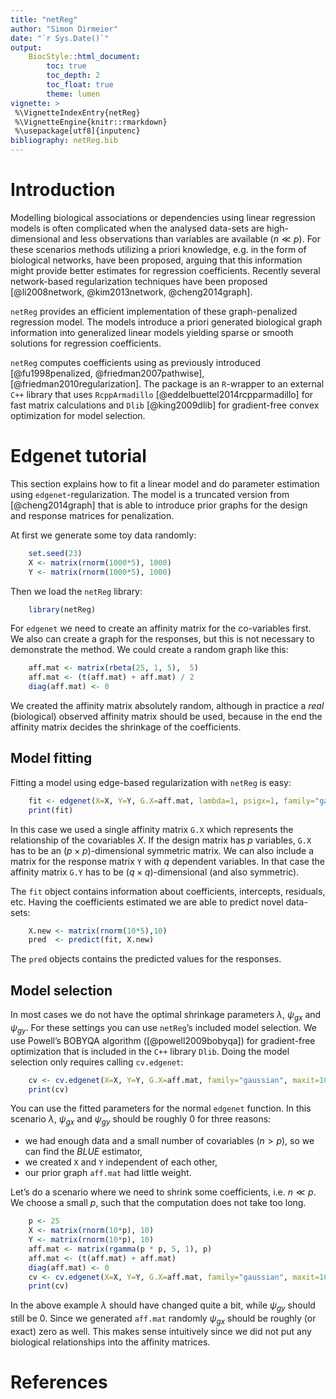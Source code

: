 ```yaml
---
title: "netReg"
author: "Simon Dirmeier"
date: "`r Sys.Date()`"
output: 
    BiocStyle::html_document:
        toc: true
        toc_depth: 2
        toc_float: true
        theme: lumen
vignette: >
 %\VignetteIndexEntry{netReg}
 %\VignetteEngine{knitr::rmarkdown}
 %\usepackage[utf8]{inputenc}
bibliography: netReg.bib
---
```


# Introduction

Modelling biological associations or dependencies using linear regression 
models is often complicated when the analysed data-sets are high-dimensional 
and less observations than variables are available ($n \ll p$). 
For these scenarios methods utilizing a priori knowledge, e.g. in the form of 
biological networks, have been proposed, arguing that this information might 
provide better estimates for regression coefficients. Recently several 
network-based regularization techniques have been proposed 
[@li2008network, @kim2013network, @cheng2014graph].

`netReg` provides an efficient implementation of these graph-penalized 
regression model. The models introduce a priori generated biological graph 
information into generalized linear models yielding sparse or smooth solutions 
for regression coefficients.  

`netReg` computes coefficients using \textit{cyclic coordinate descent} as 
previously introduced [@fu1998penalized, @friedman2007pathwise], 
[@friedman2010regularization]. The package is an `R`-wrapper to an external 
`C++` library that uses `RcppArmadillo` [@eddelbuettel2014rcpparmadillo] for 
fast matrix calculations and `Dlib` [@king2009dlib] for gradient-free 
convex optimization for model selection.

# Edgenet tutorial

This section explains how to fit a linear model and do parameter estimation 
using `edgenet`-regularization. The model is a truncated version from 
[@cheng2014graph] that is able to introduce prior graphs for the design and 
response matrices for penalization.

At first we generate some toy data randomly:

```r
    set.seed(23)
    X <- matrix(rnorm(1000*5), 1000)
    Y <- matrix(rnorm(1000*5), 1000)
```

Then we load the `netReg` library:

```r
    library(netReg)
```

For `edgenet` we need to create an affinity matrix for the co-variables first. 
We also can create a graph for the responses, but this is not necessary to
demonstrate the method. We could create a random graph like this:

```r
    aff.mat <- matrix(rbeta(25, 1, 5),  5)
    aff.mat <- (t(aff.mat) + aff.mat) / 2
    diag(aff.mat) <- 0
```

We created the affinity matrix absolutely random, although in practice a *real*
(biological) observed affinity matrix should be used, because in the end the 
affinity matrix decides the shrinkage of the coefficients.

## Model fitting

Fitting a model using edge-based regularization with `netReg` is easy:

```r
    fit <- edgenet(X=X, Y=Y, G.X=aff.mat, lambda=1, psigx=1, family="gaussian")
    print(fit)
```

In this case we used a single affinity matrix `G.X` which represents the
relationship of the covariables $\mathit{X}$. If the design matrix has $p$ 
variables, `G.X` has to be an $(p \times p)$-dimensional symmetric matrix. 
We can also include a matrix for the response matrix `Y` with $q$ dependent 
variables. In that case the affinity matrix `G.Y` has to be 
$(q \times q)$-dimensional (and also symmetric).

The `fit` object contains information about coefficients, intercepts, 
residuals, etc. Having the coefficients estimated we are able to
predict novel data-sets:

```r
    X.new <- matrix(rnorm(10*5),10)
    pred  <- predict(fit, X.new)
```

The `pred` objects contains the predicted values for the responses.

## Model selection

In most cases we do not have the optimal shrinkage parameters $\lambda$, 
$\psi_{gx}$ and $\psi_{gy}$. For these settings you can use `netReg`'s 
included model selection. We use Powell's BOBYQA algorithm 
([@powell2009bobyqa]) for gradient-free optimization that is included in the
`C++` library `Dlib`. Doing the model selection only requires calling 
`cv.edgenet`:

```r
    cv <- cv.edgenet(X=X, Y=Y, G.X=aff.mat, family="gaussian", maxit=1000)
    print(cv)
```

You can use the fitted parameters for the normal `edgenet` function. 
In this scenario $\lambda$, $\psi_{gx}$ and $\psi_{gy}$ should be 
roughly $0$ for three reasons:

* we had enough data and a small number of covariables ($n > p$), so we can 
find the *BLUE* estimator,
* we created `X` and `Y` independent of each other,
* our prior graph `aff.mat` had little weight.

Let's do a scenario where we need to shrink some coefficients, i.e. $n \ll p$.
We choose a small $p$, such that the computation does not take too long.

```r
    p <- 25
    X <- matrix(rnorm(10*p), 10)
    Y <- matrix(rnorm(10*p), 10)
    aff.mat <- matrix(rgamma(p * p, 5, 1), p)
    aff.mat <- (t(aff.mat) + aff.mat)
    diag(aff.mat) <- 0
    cv <- cv.edgenet(X=X, Y=Y, G.X=aff.mat, family="gaussian", maxit=1000)
    print(cv)
```

In the above example $\lambda$ should have changed quite a bit, while
$\psi_{gy}$ should still be $0$. Since we generated `aff.mat` randomly 
$\psi_{gx}$ should be roughly (or exact) zero as well. This makes sense 
intuitively since we did not put any biological relationships into the 
affinity matrices.

# References
